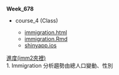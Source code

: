 <p>
<b>Week_678</b>
</p>
  
<p>
<ul type="disc">
<li>course_4 (Class)</li>
<ul type="circle">
<li><a href="https://crystal320yu.github.io/NTU_COOL/week_6/imm2/immigration.html">immigration.html</a></li> 
<li><a href="https://crystal320yu.github.io/NTU_COOL/week_6/imm2/immigration.Rmd">immigration.Rmd</a></li>
<li><a href="https://crystal0230.shinyapps.io/immigration/">shinyapp.ios</a></li> 
</ul>
</ul>
</p>
                  
<p>
<u>進度(imm2夾裡)</u><br> 
 1. Immigration 分析趨勢由總人口變動、性別<br> 
<p>
                  